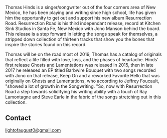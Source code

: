<Banner />

<Container>
<p>Thomas Hinds is a singer/songwriter out of the four corners area of New Mexico,
he has been playing and writing since high school, life has given him the opportunity
to get out and support his new album Resurrection Road. Resurrection Road is his third
independant release, record at Kitchen Sink Studios in Santa Fe, New Mexico with
Jono Manson behind the board. This release is a step forward in letting the songs speak
for themselves, a stripped down collection of thirteen tracks that show you the bones that
inspire the stories found on this record.</p>
<p>Thomas will be on the road most of 2019, Thomas has a catalog of originals that reflect a life
filled with love, loss, and the phases of heartache. Hinds' first release Ghosts and Lamentations
 was released in 2015, then in late 2017 he released an EP titled Barbwire Bouquet with two songs
recorded with Jono on that release, Keep On and a reworked Favorite Hello that was originally on
Ghosts and Lamentations, who according to Jeffrey Foucault, "showed a lot of growth in the
Songwriting. "So, now with Resurrection Road a step towards solidifying his writing ability with a touch
 of Ray Lamontagne and Steve Earle in the fabric of the songs stretching out in this collection.</p>



<Youtube url="https://youtu.be/wECaW-VSrZE" />


<Releases releases={props.releases} />

<Shows shows={props.shows} />

## Contact

<!--
  The `id="contact"` attribute below is for creating internal anchor link.
  You can remove/change it, but make sure you edit the corresponding link
  in src/gatsby-theme-musician/config/navigation.yml
  See: https://learn.freecodecamp.org/responsive-web-design/basic-html-and-html5/link-to-internal-sections-of-a-page-with-anchor-elements/
-->

<div id="contact" className="text-center">
<a href = "mailto: lightofaugust0@gmail.com">lightofaugust0@gmail.com</a>

</div>

</Container>
